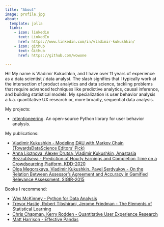 ```yaml
---
title: "About"
image: profile.jpg
about:
  template: jolla
  links:
    - icon: linkedin
      text: LinkedIn
      href: https://www.linkedin.com/in/vladimir-kukushkin/
    - icon: github
      text: Github
      href: https://github.com/wowone

---
```


Hi! My name is Vladimir Kukushkin, and I have over 11 years of experience as a data scientist / data analyst. The slash signifies that I typically work at the intersection of product analytics and data science, tackling problems that require advanced techniques like predictive analytics, causal inference, and building statistical models. My specialization is user behavior analysis a.k.a. quantitative UX research or, more broadly, sequential data analysis.

My projects:

- [retentioneering](https://doc.retentioneering.com/stable/doc/). An open-source Python library for user behavior analysis.

My publications:

- [Vladimir Kukushkin - Modeling DAU with Markov Chain (TowardsDataScience Editors' Pick)](https://towardsdatascience.com/modeling-dau-with-markov-chain-640ea4fddeb4)
- [Anna Lioznova, Alexey Drutsa, Vladimir Kukushkin, Anastasia Bezzubtseva - Prediction of Hourly Earnings and Completion Time on a Crowdsourcing Platform. KDD-2020](https://dl.acm.org/doi/10.1145/3394486.3403369)
- [Olga Megorskaya, Vladimir Kukushkin, Pavel Serdyukov - On the Relation Between Assessor's Agreement and Accuracy in Gamified Relevance Assessment. SIGIR-2015](http://dl.acm.org/citation.cfm?id=2767727)

Books I recommend:

- [Wes McKinney - Python for Data Analysis](https://wesmckinney.com/book/)
- [Trevor Hastie, Robert Tibshirani, Jerome Friedman - The Elements of Statistical Learning](https://link.springer.com/book/10.1007/978-0-387-84858-7)
- [Chris Chapman, Kerry Rodden - Quantitative User Experience Research](https://quantuxbook.com)
- [Matt Harrison - Effective Pandas](https://store.metasnake.com/effective-pandas-book)